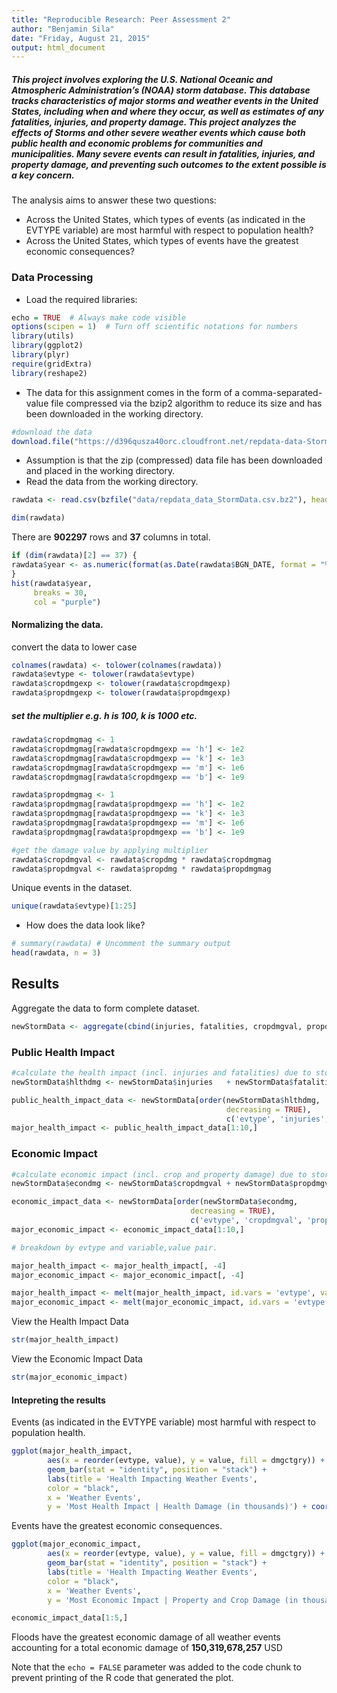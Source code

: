 ```yaml
---
title: "Reproducible Research: Peer Assessment 2"
author: "Benjamin Sila"
date: "Friday, August 21, 2015"
output: html_document
---
```


##### This project involves exploring the U.S. National Oceanic and Atmospheric Administration's (NOAA) storm database. This database tracks characteristics of major storms and weather events in the United States, including when and where they occur, as well as estimates of any fatalities, injuries, and property damage. This project analyzes the effects of Storms and other severe weather events which cause both public health and economic problems for communities and municipalities. Many severe events can result in fatalities, injuries, and property damage, and preventing such outcomes to the extent possible is a key concern.

The analysis aims to answer these two questions:

+ Across the United States, which types of events (as indicated in the EVTYPE variable) are most harmful with respect to population health?
+ Across the United States, which types of events have the greatest economic consequences?

### Data Processing

- Load the required libraries:

```r
echo = TRUE  # Always make code visible
options(scipen = 1)  # Turn off scientific notations for numbers
library(utils)
library(ggplot2)
library(plyr)
require(gridExtra)
library(reshape2)
```

- The data for this assignment comes in the form of a comma-separated-value file compressed via the bzip2 algorithm to reduce its size and has been downloaded in the working directory.

```r
#download the data
download.file("https://d396qusza40orc.cloudfront.net/repdata-data-StormData.csv.bz2", destfile = "/data/repdata-data-StormData.csv.bz2", method = "curl")
```

- Assumption is that the zip (compressed) data file has been downloaded and placed in the working directory.
- Read the data from the working directory.

```r
rawdata <- read.csv(bzfile("data/repdata_data_StormData.csv.bz2"), header = TRUE, stringsAsFactors = FALSE)
```

```r
dim(rawdata)
```
There are **902297** rows and **37** columns in total.


```r
if (dim(rawdata)[2] == 37) {
rawdata$year <- as.numeric(format(as.Date(rawdata$BGN_DATE, format = "%m/%d/%Y %H:%M:%S"), "%Y"))
}
hist(rawdata$year, 
     breaks = 30,
     col = "purple")
```

#### Normalizing the data.

convert the data to lower case
```r
colnames(rawdata) <- tolower(colnames(rawdata))
rawdata$evtype <- tolower(rawdata$evtype)
rawdata$cropdmgexp <- tolower(rawdata$cropdmgexp)
rawdata$propdmgexp <- tolower(rawdata$propdmgexp)
```

##### set the multiplier e.g. h is *100, k is *1000 etc.
```r
rawdata$cropdmgmag <- 1
rawdata$cropdmgmag[rawdata$cropdmgexp == 'h'] <- 1e2
rawdata$cropdmgmag[rawdata$cropdmgexp == 'k'] <- 1e3
rawdata$cropdmgmag[rawdata$cropdmgexp == 'm'] <- 1e6
rawdata$cropdmgmag[rawdata$cropdmgexp == 'b'] <- 1e9

rawdata$propdmgmag <- 1
rawdata$propdmgmag[rawdata$propdmgexp == 'h'] <- 1e2
rawdata$propdmgmag[rawdata$propdmgexp == 'k'] <- 1e3
rawdata$propdmgmag[rawdata$propdmgexp == 'm'] <- 1e6
rawdata$propdmgmag[rawdata$propdmgexp == 'b'] <- 1e9

#get the damage value by applying multiplier
rawdata$cropdmgval <- rawdata$cropdmg * rawdata$cropdmgmag
rawdata$propdmgval <- rawdata$propdmg * rawdata$propdmgmag
```

Unique events in the dataset.
```r
unique(rawdata$evtype)[1:25]

```

- How does the data look like?

```r
# summary(rawdata) # Uncomment the summary output
head(rawdata, n = 3)
```


## Results
Aggregate the data to form complete dataset.

```r
newStormData <- aggregate(cbind(injuries, fatalities, cropdmgval, propdmgval) ~ evtype, rawdata, sum)
```

### Public Health Impact

```r
#calculate the health impact (incl. injuries and fatalities) due to storms
newStormData$hlthdmg <- newStormData$injuries   + newStormData$fatalities
```


```r
public_health_impact_data <- newStormData[order(newStormData$hlthdmg, 
                                                decreasing = TRUE), 
                                                c('evtype', 'injuries', 'fatalities', 'hlthdmg')]
major_health_impact <- public_health_impact_data[1:10,]
```


### Economic Impact

```r
#calculate economic impact (incl. crop and property damage) due to storms
newStormData$econdmg <- newStormData$cropdmgval + newStormData$propdmgval
```


```r
economic_impact_data <- newStormData[order(newStormData$econdmg, 
                                        decreasing = TRUE), 
                                        c('evtype', 'cropdmgval', 'propdmgval', 'econdmg')]
major_economic_impact <- economic_impact_data[1:10,]
```


```r
# breakdown by evtype and variable,value pair.

major_health_impact <- major_health_impact[, -4]
major_economic_impact <- major_economic_impact[, -4]

major_health_impact <- melt(major_health_impact, id.vars = 'evtype', variable.name = 'dmgctgry')
major_economic_impact <- melt(major_economic_impact, id.vars = 'evtype', variable.name = 'dmgctgry')
```


View the Health Impact Data
```r
str(major_health_impact)
```

View the Economic Impact Data
```r
str(major_economic_impact)
```


#### Intepreting the results
Events (as indicated in the EVTYPE variable) most harmful with respect to population health.

```r
ggplot(major_health_impact, 
        aes(x = reorder(evtype, value), y = value, fill = dmgctgry)) + 
        geom_bar(stat = "identity", position = "stack") + 
        labs(title = 'Health Impacting Weather Events',
        color = "black",
        x = 'Weather Events', 
        y = 'Most Health Impact | Health Damage (in thousands)') + coord_flip() 
```

Events have the greatest economic consequences.

```r
ggplot(major_economic_impact, 
        aes(x = reorder(evtype, value), y = value, fill = dmgctgry)) + 
        geom_bar(stat = "identity", position = "stack") + 
        labs(title = 'Health Impacting Weather Events', 
        color = "black",
        x = 'Weather Events', 
        y = 'Most Economic Impact | Property and Crop Damage (in thousands)') + coord_flip() 
```

```r
economic_impact_data[1:5,]
```

Floods have the greatest economic damage of all weather events accounting for a total economic damage of **150,319,678,257** USD

Note that the `echo = FALSE` parameter was added to the code chunk to prevent printing of the R code that generated the plot.